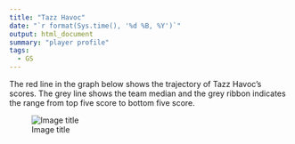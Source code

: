 ```yaml
---
title: "Tazz Havoc"
date: "`r format(Sys.time(), '%d %B, %Y')`"
output: html_document
summary: "player profile"
tags:
  - GS
---
```


The red line in the graph below shows the trajectory of Tazz Havoc's scores. The grey line shows the team median and the grey ribbon indicates the range from top five score to bottom five score.

![Image title](TazzHavoc.jpg)
